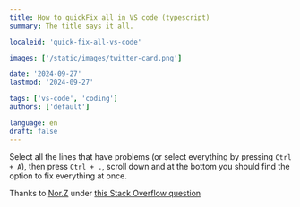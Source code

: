 ```yaml
---
title: How to quickFix all in VS code (typescript)
summary: The title says it all.

localeid: 'quick-fix-all-vs-code'

images: ['/static/images/twitter-card.png']

date: '2024-09-27'
lastmod: '2024-09-27'

tags: ['vs-code', 'coding']
authors: ['default']

language: en
draft: false
---
```


Select all the lines that have problems (or select everything by pressing `Ctrl + A`), then press `Ctrl + .`, scroll down and at the bottom you should find the option to fix everything at once.

Thanks to [Nor.Z](https://stackoverflow.com/users/9549068/nor-z) under [this Stack Overflow question](https://stackoverflow.com/questions/56974581/how-to-quickfix-all-in-vs-code-typescript)
